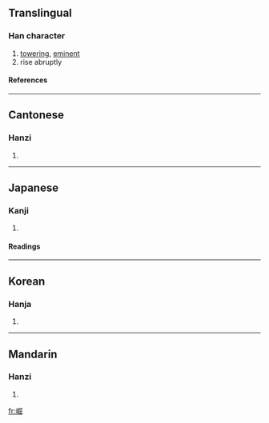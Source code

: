 ==Translingual==
===Han character===
{{Han char|rn=46|rad=山|as=08|sn=11|four=2777<sub>2</sub>|canj=山尸山山 (USUU)}}
# [[towering]], [[eminent]]
# rise abruptly
====References====
{{Han ref|kx=0314.140|dkj=08185|dj=0615.050|hdz=10784.030|uh=5D1B|ud=23835|bh=B155|bd=45397}}
----
==Cantonese==
===Hanzi===
{{yue-hanzi|jyut=|y=gwat6}}
# {{defn|Cantonese}}
----
==Japanese==
===Kanji===
{{ja-kanji|grade=|rs=山08}}
# {{defn|Japanese}} 
====Readings====
{{ja-readings|on=[[くつ]] (kutsu)|kun=[[そばだつ]] (sobadatsu)}}
----
==Korean==
===Hanja===
{{ko-hanja|hangeul=굴|rv=gul|mr=kul}}
# {{defn|Korean}}
----
==Mandarin==
===Hanzi===
{{cmn-hanzi|pin=[[jué]] (jue2)|wg=chüeh<sup>2</sup>}}
# {{defn|Mandarin}}

[[fr:崛]]